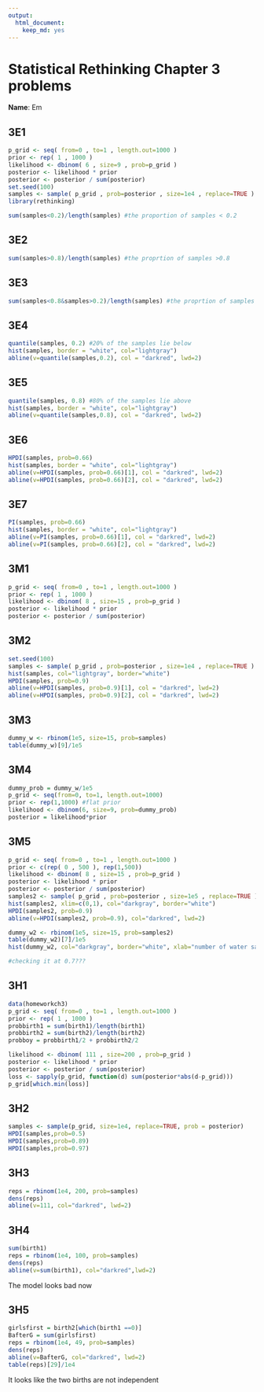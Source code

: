 ```yaml
---
output: 
  html_document: 
    keep_md: yes
---
```

# Statistical Rethinking Chapter 3 problems

__Name__: Em 

## 3E1
```r
p_grid <- seq( from=0 , to=1 , length.out=1000 )
prior <- rep( 1 , 1000 )
likelihood <- dbinom( 6 , size=9 , prob=p_grid )
posterior <- likelihood * prior
posterior <- posterior / sum(posterior)
set.seed(100)
samples <- sample( p_grid , prob=posterior , size=1e4 , replace=TRUE )
library(rethinking)
```

```r
sum(samples<0.2)/length(samples) #the proportion of samples < 0.2 

```
## 3E2

```r
sum(samples>0.8)/length(samples) #the proprtion of samples >0.8
```

## 3E3
```r
sum(samples<0.8&samples>0.2)/length(samples) #the proprtion of samples <0.8 and > 0.2
```

## 3E4
```r
quantile(samples, 0.2) #20% of the samples lie below
hist(samples, border = "white", col="lightgray")
abline(v=quantile(samples,0.2), col = "darkred", lwd=2)

```


## 3E5
```r
quantile(samples, 0.8) #80% of the samples lie above
hist(samples, border = "white", col="lightgray")
abline(v=quantile(samples,0.8), col = "darkred", lwd=2)
```


## 3E6
```r
HPDI(samples, prob=0.66)
hist(samples, border = "white", col="lightgray")
abline(v=HPDI(samples, prob=0.66)[1], col = "darkred", lwd=2)
abline(v=HPDI(samples, prob=0.66)[2], col = "darkred", lwd=2)
```

## 3E7
```r
PI(samples, prob=0.66)
hist(samples, border = "white", col="lightgray")
abline(v=PI(samples, prob=0.66)[1], col = "darkred", lwd=2)
abline(v=PI(samples, prob=0.66)[2], col = "darkred", lwd=2)

```

## 3M1
```r
p_grid <- seq( from=0 , to=1 , length.out=1000 )
prior <- rep( 1 , 1000 )
likelihood <- dbinom( 8 , size=15 , prob=p_grid )
posterior <- likelihood * prior
posterior <- posterior / sum(posterior)
```


## 3M2
```r
set.seed(100)
samples <- sample( p_grid , prob=posterior , size=1e4 , replace=TRUE )
hist(samples, col="lightgray", border="white")
HPDI(samples, prob=0.9)
abline(v=HPDI(samples, prob=0.9)[1], col = "darkred", lwd=2)
abline(v=HPDI(samples, prob=0.9)[2], col = "darkred", lwd=2)

```

## 3M3
```r
dummy_w <- rbinom(1e5, size=15, prob=samples)
table(dummy_w)[9]/1e5
```


## 3M4
```r
dummy_prob = dummy_w/1e5
p_grid <- seq(from=0, to=1, length.out=1000)
prior <- rep(1,1000) #flat prior
likelihood <- dbinom(6, size=9, prob=dummy_prob)
posterior = likelihood*prior


```

## 3M5
```r
p_grid <- seq( from=0 , to=1 , length.out=1000 )
prior <- c(rep( 0 , 500 ), rep(1,500))
likelihood <- dbinom( 8 , size=15 , prob=p_grid )
posterior <- likelihood * prior
posterior <- posterior / sum(posterior)
samples2 <- sample( p_grid , prob=posterior , size=1e5 , replace=TRUE )
hist(samples2, xlim=c(0,1), col="darkgray", border="white")
HPDI(samples2, prob=0.9)
abline(v=HPDI(samples2, prob=0.9), col="darkred", lwd=2)

dummy_w2 <- rbinom(1e5, size=15, prob=samples2)
table(dummy_w2)[7]/1e5
hist(dummy_w2, col="darkgray", border="white", xlab="number of water samples")

#checking it at 0.7???

```


## 3H1
```r
data(homeworkch3)
p_grid <- seq( from=0 , to=1 , length.out=1000 )
prior <- rep( 1 , 1000 )
probbirth1 = sum(birth1)/length(birth1)
probbirth2 = sum(birth2)/length(birth2)
probboy = probbirth1/2 + probbirth2/2

likelihood <- dbinom( 111 , size=200 , prob=p_grid )
posterior <- likelihood * prior
posterior <- posterior / sum(posterior)
loss <- sapply(p_grid, function(d) sum(posterior*abs(d-p_grid)))
p_grid[which.min(loss)]
```


## 3H2
```r

samples <- sample(p_grid, size=1e4, replace=TRUE, prob = posterior)
HPDI(samples,prob=0.5)
HPDI(samples,prob=0.89)
HPDI(samples,prob=0.97)

```
## 3H3
```r
reps = rbinom(1e4, 200, prob=samples) 
dens(reps)
abline(v=111, col="darkred", lwd=2)
```

## 3H4
```r
sum(birth1)
reps = rbinom(1e4, 100, prob=samples)
dens(reps)
abline(v=sum(birth1), col="darkred",lwd=2)

```
The model looks bad now

## 3H5
```r
girlsfirst = birth2[which(birth1 ==0)]
BafterG = sum(girlsfirst)
reps = rbinom(1e4, 49, prob=samples)
dens(reps)
abline(v=BafterG, col="darkred", lwd=2)
table(reps)[29]/1e4

```
It looks like the two births are not independent

